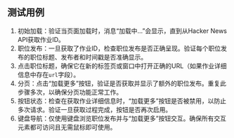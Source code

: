 ## 测试用例

1. 初始加载：验证当页面加载时，消息“加载中...”会显示，直到从Hacker News API获取作业ID。
2. 职位发布：一旦获取了作业ID，检查职位发布是否正确呈现。验证每个职位发布的职位标题、发布者和时间戳是否准确显示。
3. 点击职位标题，确保它在新的标签页或窗口中打开正确的URL（如果作业详细信息中存在`url`字段）。
4. 分页：点击“加载更多”按钮，验证是否获取并显示了额外的职位发布。重复此步骤多次，以确保分页功能正常工作。
5. 按钮状态：检查在获取作业详细信息时，“加载更多”按钮是否被禁用，以防止多次请求。验证一旦获取过程完成，按钮是否再次启用。
6. 键盘导航：仅使用键盘浏览职位发布并与“加载更多”按钮交互。确保所有交互元素都可访问且无需鼠标即可使用。
